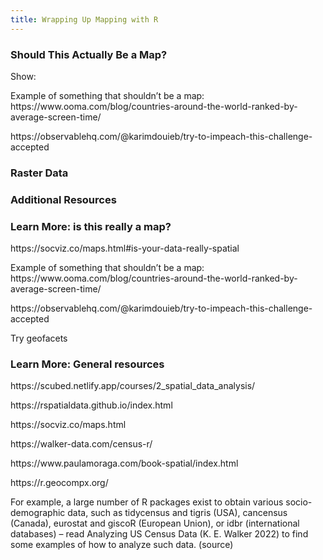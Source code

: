 ```yaml
---
title: Wrapping Up Mapping with R
---
```


### Should This Actually Be a Map?

::: {.notes}
Show:

Example of something that shouldn't be a map: https://www.ooma.com/blog/countries-around-the-world-ranked-by-average-screen-time/

https://observablehq.com/@karimdouieb/try-to-impeach-this-challenge-accepted
:::

### Raster Data {.inverse}



### Additional Resources {.inverse}



### Learn More: is this really a map?

https://socviz.co/maps.html#is-your-data-really-spatial

Example of something that shouldn't be a map: https://www.ooma.com/blog/countries-around-the-world-ranked-by-average-screen-time/

https://observablehq.com/@karimdouieb/try-to-impeach-this-challenge-accepted

Try geofacets

### Learn More: General resources

https://scubed.netlify.app/courses/2_spatial_data_analysis/

https://rspatialdata.github.io/index.html

https://socviz.co/maps.html

https://walker-data.com/census-r/

https://www.paulamoraga.com/book-spatial/index.html

https://r.geocompx.org/

For example, a large number of R packages exist to obtain various socio-demographic data, such as tidycensus and tigris (USA), cancensus (Canada), eurostat and giscoR (European Union), or idbr (international databases) – read Analyzing US Census Data (K. E. Walker 2022) to find some examples of how to analyze such data. (source)